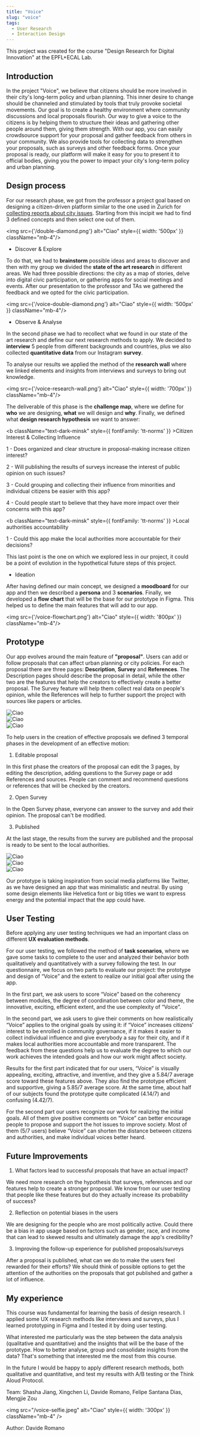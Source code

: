 ```yaml
---
title: "Voice"
slug: "voice"
tags:
  - User Research
  - Interaction Design
---
```


This project was created for the course "Design Research for Digital Innovation" at the EPFL+ECAL Lab.

## Introduction

In the project "Voice", we believe that citizens should be more involved in their city's long-term
policy and urban planning. This inner desire to change should be channeled and stimulated by
tools that truly provoke societal movements. Our goal is to create a healthy environment where community discussions
and local proposals flourish.
Our way to give a voice to the citizens is by helping them to structure their ideas and gathering
other people around them, giving them strength.
With our app, you can easily crowdsource support for your proposal and gather feedback from
others in your community.
We also provide tools for collecting data to strengthen your proposals, such as surveys and
other feedback forms.
Once your proposal is ready, our platform will make it easy for you to present it to official bodies,
giving you the power to impact your city's long-term policy and urban planning.

## Design process

For our research phase, we got from the professor a project goal based on designing a citizen-driven platform similar to the one used in Zurich for [collecting reports about city issues](https://www.zueriwieneu.ch/reports).
Starting from this incipit we had to find 3 defined concepts and then select one out of them.

<img src={'/double-diamond.png'} alt="Ciao"  style={{ width: '500px' }} className="mb-4"/>

- Discover & Explore

To do that, we had to **brainstorm** possible ideas and areas to discover and then with my group we divided the **state of the art research** in different areas.
We had three possible directions: the city as a map of stories, delve into digital civic participation, or gathering apps for social meetings and events.
After our presentation to the professor and TAs we gathered the feedback and we opted for the civic participation.

<img src={'/voice-double-diamond.png'} alt="Ciao"  style={{ width: '500px' }} className="mb-4"/>

- Observe & Analyse

In the second phase we had to recollect what we found in our state of the art research and define our next research methods to apply. 
We decided to **interview** 5 people from different backgrounds and countries,  plus we also collected **quantitative data** from our Instagram **survey**.

To analyse our results we applied the method of the **research wall** where we linked elements and insights from interviews and surveys to bring out knowledge.

<img src={'/voice-research-wall.png'} alt="Ciao"  style={{ width: '700px' }} className="mb-4"/>

The deliverable of this phase is the **challenge map**, where we define for **who** we are designing, **what** we will design and **why**.
Finally, we defined what **design research hypothesis** we want to answer: 



<div className="w-3/5 items-center text-center">

<b className="text-dark-minsk" style={{ fontFamily: 'tt-norms' }} >Citizen Interest & Collecting Influence</b>

<p className="text-dark-minsk p-3" style={{ fontFamily: 'tt-norms' }}>1 - Does organized and clear structure in proposal-making increase citizen interest?</p>
<p className="text-dark-minsk p-3" style={{ fontFamily: 'tt-norms' }}>2 - Will publishing the results of surveys increase the interest of public opinion on such issues?</p>
<p className="text-dark-minsk p-3" style={{ fontFamily: 'tt-norms' }}>3 - Could grouping and collecting their influence from minorities and individual citizens be easier with this app?</p>
<p className="text-dark-minsk p-3" style={{ fontFamily: 'tt-norms' }}>4 - Could people start to believe that they have more impact over their concerns with this app?</p>


<b className="text-dark-minsk" style={{ fontFamily: 'tt-norms' }} >Local authorities accountability</b>

<p className="text-dark-minsk p-3" style={{ fontFamily: 'tt-norms' }}>1 - Could this app make the local authorities more accountable for their decisions?</p>

</div>

This last point is the one on which we explored less in our project, it could be a point of evolution
in the hypothetical future steps of this project.

- Ideation

After having defined our main concept, we designed a **moodboard** for our app and then we described a **persona** and 3 **scenarios**.
Finally, we developed a **flow chart** that will be the base for our prototype in Figma. 
This helped us to define the main features that will add to our app.

<img src={'/voice-flowchart.png'} alt="Ciao"  style={{ width: '800px' }} className="mb-4"/>

## Prototype

Our app evolves around the main feature of **"proposal"**. Users can add or follow proposals that can affect urban planning or city policies.
For each proposal there are three pages: **Description**, **Survey** and **References**.
The Description pages should describe the proposal in detail, while the other two are the features that help the creators to effectively create a better proposal.
The Survey feature will help them collect real data on people's opinion, while the References will help to further support the project with sources like papers or articles.

<div style={{ fontFamily: 'tt-norms', display: 'flex' }} className="text-dark-minsk w-3/5">
  <div className="w-1/3">
    <img src="/voice-description.png" alt="Ciao" style={{ width: '308px' }} className="mb-4" />
  </div>
  <div className="w-1/3" style={{ marginLeft: '20px' }}>
    <img src="/voice-survey.png" alt="Ciao" style={{ width: '300px' }} className="mb-4" />
  </div>
  <div className="w-1/3" style={{ marginLeft: '20px' }}>
    <img src="/voice-ref.png" alt="Ciao" style={{ width: '305px' }} className="mb-4" />
  </div>
</div>

To help users in the creation of effective proposals we defined 3 temporal phases in the development of an effective motion:

1. Editable proposal

In this first phase the creators of the proposal can edit the 3 pages, by editing the description, adding questions to the Survey page or add References and sources.
People can comment and recommend questions or references that will be checked by the creators.

2. Open Survey 

In the Open Survey phase, everyone can answer to the survey and add their opinion. The proposal can't be modified.

3. Published

At the last stage, the results from the survey are published and the proposal is ready to be sent to the local authorities.

<div style={{ fontFamily: 'tt-norms', display: 'flex' }} className="text-dark-minsk w-3/5">
  <div className="w-1/3">
    <img src="/voice-home-page.png" alt="Ciao" style={{ width: '300px' }} className="mb-4" />
  </div>
  <div className="w-1/3" style={{ marginLeft: '20px' }}>
    <img src="/voice-trends.png" alt="Ciao" style={{ width: '300px' }} className="mb-4" />
  </div>
  <div className="w-1/3" style={{ marginLeft: '20px' }}>
    <img src="/voice-new-proposal.png" alt="Ciao" style={{ width: '300px' }} className="mb-4" />
  </div>
</div>

Our prototype is taking inspiration from social media platforms like Twitter, as we have designed an app that was minimalistic and neutral.
By using some design elements like Helvetica font or big titles we want to express energy and the potential impact that the app could have.



## User Testing

Before applying any user testing techniques we had an important class on different **UX evaluation methods**.

For our user testing, we followed the method of **task scenarios**, where we gave some tasks to complete to the user and analyzed their behavior both qualitatively and quantitatively with a survey following the test.
In our questionnaire, we focus on two parts to evaluate our project: the prototype and design of “Voice” and the extent to realize our initial goal after using the app.

In the first part, we ask users to score “Voice” based on the coherency between modules, the
degree of coordination between color and theme, the innovative, exciting, efficient extent, and
the use complexity of “Voice”.

In the second part, we ask users to give their comments on how realistically “Voice” applies to
the original goals by using it: if “Voice” increases citizens’ interest to be enrolled in community
governance, if it makes it easier to collect individual influence and give everybody a say for their
city, and if it makes local authorities more accountable and more transparent. The feedback from
these questions help us to evaluate the degree to which our work achieves the intended goals
and how our work might affect society.

Results for the first part indicated that for our users, “Voice” is visually appealing, exciting, attractive,
and inventive, and they give a 5.84/7 average score toward these features above. They also find
the prototype efficient and supportive, giving a 5.85/7 average score. At the same time, about
half of our subjects found the prototype quite complicated (4.14/7) and confusing (4.42/7).

For the second part our users recognize our work for realizing the initial
goals. All of them give positive comments on “Voice” can better encourage people to propose
and support the hot issues to improve society. Most of them (5/7 users) believe “Voice” can
shorten the distance between citizens and authorities, and make individual voices better heard.

## Future Improvements

1. What factors lead to successful proposals that have an actual impact?

We need more research on the hypothesis that surveys, references and our features help to
create a stronger proposal. We know from our user testing that people like these features but do
they actually increase its probability of success?

2. Reflection on potential biases in the users

We are designing for the people who are most politically active. Could there be a bias in app usage based on factors such as gender, race, and income that can lead to skewed
results and ultimately damage the app's credibility?

3. Improving the follow-up experience for published proposals/surveys

After a proposal is published, what can we do to make the users feel rewarded for their efforts?
We should think of possible options to get the attention of the authorities on the proposals that
got published and gather a lot of influence.

## My experience
This course was fundamental for learning the basis of design research. 
I applied some UX research methods like interviews and surveys, plus I learned prototyping in Figma and I tested it by doing user testing.

What interested me particularly was the step between the data analysis (qualitative and quantitative) and the insights that will be the base of the prototype.
How to better analyse, group and consolidate insights from the data? That's something that interested me the most from this course.

In the future I would be happy to apply different research methods, both qualitative and quantitative, and test my results with A/B testing or the Think Aloud Protocol.

Team: Shasha Jiang, Xingchen Li, Davide Romano, Felipe Santana Dias, Mengjie Zou

<img src="/voice-selfie.jpeg" alt="Ciao" style={{ width: '300px' }} className="mb-4" />

<p className="text-dark-minsk justify-center"  style={{ fontFamily: 'tt-norms' }}>Author: Davide Romano</p>
